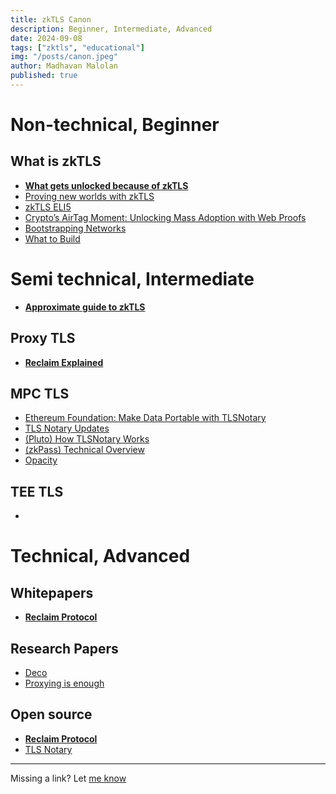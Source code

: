 ```yaml
---
title: zkTLS Canon
description: Beginner, Intermediate, Advanced
date: 2024-09-08
tags: ["zktls", "educational"]
img: "/posts/canon.jpeg"
author: Madhavan Malolan
published: true
---
```


# Non-technical, Beginner
## What is zkTLS
- **[What gets unlocked because of zkTLS](https://youtu.be/FdPHrUutO2M)**
- [Proving new worlds with zkTLS](https://telah.vc/zktls)
- [zkTLS ELI5](https://x.com/dabit3/status/1830022029195501799)
- [Crypto’s AirTag Moment: Unlocking Mass Adoption with Web Proofs](https://www.nascent.xyz/idea/cryptos-airtag-moment)
- [Bootstrapping Networks](https://www.decentralised.co/p/bootstrapping-networks)
- [What to Build](https://blog.reclaimprotocol.org/posts/zktls-rfps)

# Semi technical, Intermediate
- **[Approximate guide to zkTLS](https://blog.reclaimprotocol.org/posts/zk-in-zktls)**
## Proxy TLS
- **[Reclaim Explained](https://blog.reclaimprotocol.org/posts/reclaim-explained)**
## MPC TLS
- [ Ethereum Foundation: Make Data Portable with TLSNotary ](https://www.youtube.com/watch?v=B3OJjaSVDOI)
- [TLS Notary Updates](https://mirror.xyz/privacy-scaling-explorations.eth/T4MR2PgBzBmN2I3dhDJpILXkQsqZp1Bp8GSm_Oo3Vnw)
- [(Pluto) How TLSNotary Works](https://pluto.xyz/blog/how-tlsnotary-works)
- [(zkPass) Technical Overview](https://zkpass.gitbook.io/zkpass/overview/technical-overview)
- [Opacity](https://www.youtube.com/watch?v=C8_Ii_rGl1A)
## TEE TLS
- 

# Technical, Advanced
## Whitepapers
- **[Reclaim Protocol](https://link.reclaimprotocol.org/whitepaper-draft)**

## Research Papers
- [Deco](https://deco.works)
- [Proxying is enough](https://eprint.iacr.org/2024/733)

## Open source
- **[Reclaim Protocol](https://github.com/reclaimprotocol)**
- [TLS Notary](https://github.com/tlsnotary)


----------
Missing a link? Let [me know](https://t.me/madhavanmalolan)